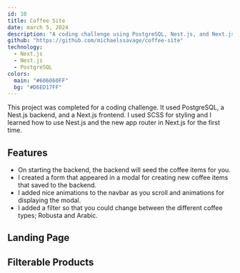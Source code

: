 ```yaml
---
id: 10
title: Coffee Site
date: march 5, 2024
description: "A coding challenge using PostgreSQL, Nest.js, and Next.js."
github: "https://github.com/michaelssavage/coffee-site"
technology:
  - Next.js
  - Nest.js
  - PostgreSQL
colors:
  main: "#606060FF"
  bg: "#D6ED17FF"
---
```


This project was completed for a coding challenge. It used PostgreSQL, a Nest.js backend, and a Next.js frontend. I used SCSS for styling and I learned how to use Nest.js and the new app router in Next.js for the first time.

## Features

- On starting the backend, the backend will seed the coffee items for you.
- I created a form that appeared in a modal for creating new coffee items that saved to the backend.
- I added nice animations to the navbar as you scroll and animations for displaying the modal.
- I added a filter so that you could change between the different coffee types; Robusta and Arabic.

## Landing Page

<Picture src="/project/coffee-home.png" alt="Home page of the coffee app" />

## Filterable Products

<Picture src="/project/coffee-list.png" alt="A list of coffee cards" />
